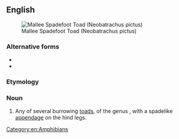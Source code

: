 {{also|spade-foot|spade foot}}
==English==
[[File:Mallee Spadefoot Toad (Neobatrachus pictus) (8743390489).jpg|thumb|Mallee Spadefoot Toad (Neobatrachus pictus)]]

===Alternative forms===
* {{l|en|spade-foot}}
* {{l|en|spade foot}}

===Etymology===
{{compound|en|spade|foot}}

===Noun===
{{en-noun}}

# Any of several burrowing [[toad]]s, of the genus {{taxlink|Caphiopus|genus|noshow=1}}, with a spadelike [[appendage]] on the hind legs.

[[Category:en:Amphibians]]